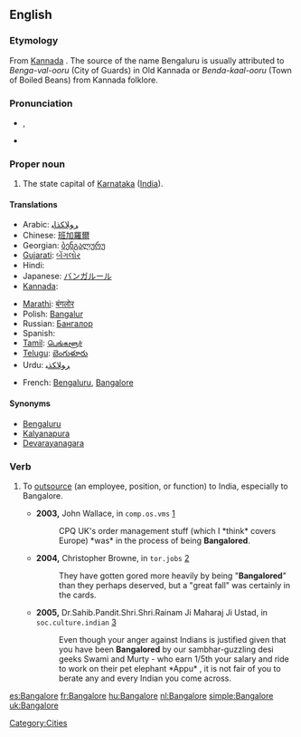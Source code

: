{{wikipedia}}
==English==

===Etymology===
From [[wikipedia:Kannada|Kannada]] {{term|||tr=Bengaluru}}. The source of the name Bengaluru is usually attributed to ''Benga-val-ooru'' (City of Guards) in Old Kannada or ''Benda-kaal-ooru'' (Town of Boiled Beans) from Kannada folklore.

===Pronunciation===
* {{IPA|/'bæŋgəlɔː(ɹ)/}}, {{SAMPA|/"b{Ng@lor/}}
* {{rhymes|ɔː(r)}}

===Proper noun===
{{en-proper noun}}

# The state capital of [[Karnataka]] ([[India]]).

====Translations====
{{trans-top|state capital of Karnataka, India}}
* Arabic: [[ﺮﻮﻠﺎﻜﺬﺎﺒ]]
* Chinese: [[班加羅爾]]
* Georgian: [[ბენგალურუ]]
* [[Gujarati]]: [[બેંગલોર]]
* Hindi: {{t-|hi|बंगलूर|sc=Deva|xs=Hindi}}
* Japanese: [[バンガルール]]
* [[Kannada]]: {{t|kn|ಬೆಂಗಳೂರು|xs=Kannada}}
{{trans-mid}}
* [[Marathi]]: [[बंगलोर]]
* Polish: [[Bangalur]]
* Russian: [[Бангалор]]
* Spanish: {{t+|es|Bangalore}}
* [[Tamil]]: [[பெங்களூர்]]
* [[Telugu]]: [[బెంగుళూరు]]
* Urdu: [[ﺮﻮﻠﺎﻜﺬﺒ]]
{{trans-bottom}}

{{checktrans-top}}
* French: [[Bengaluru]], [[Bangalore]]
{{checktrans-bottom}}

====Synonyms====
* [[Bengaluru]]
* [[Kalyanapura]] {{qualifier|former name}}
* [[Devarayanagara]] {{qualifier|former name}}

===Verb===
{{warn|neologism}}
{{en-verb|Bangalor|es}}

# {{business}} To [[outsource]] (an employee, position, or function) to India, especially to Bangalore.
#* '''2003,''' John Wallace, in <tt>comp.os.vms</tt> [http://groups.google.com/group/comp.os.vms/msg/ce77d22d1295d23f?dmode=source&hl=en]
#*: CPQ UK's order management stuff (which I *think* covers Europe) *was* in the process of being '''Bangalored'''.
#* '''2004,''' Christopher Browne, in <tt>tor.jobs</tt> [http://groups.google.com/group/tor.jobs/msg/15ded27663ed52bc?dmode=source&hl=en]
#*: They have gotten gored more heavily by being "'''Bangalored'''" than they perhaps deserved, but a "great fall" was certainly in the cards.
#* '''2005,''' Dr.Sahib.Pandit.Shri.Shri.Rainam Ji Maharaj Ji Ustad, in <tt>soc.culture.indian</tt> [http://groups.google.com/group/soc.culture.indian/msg/f44afa71b51ada83?dmode=source]
#*: Even though your anger against Indians is  justified given that you have been '''Bangalored''' by our sambhar-guzzling desi geeks Swami and Murty - who earn 1/5th your salary and ride to work on their pet elephant *Appu* , it is not fair of you to berate any and every Indian you come across.

[[Category:Cities]]

[[es:Bangalore]]
[[fr:Bangalore]]
[[hu:Bangalore]]
[[nl:Bangalore]]
[[simple:Bangalore]]
[[uk:Bangalore]]